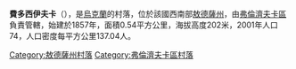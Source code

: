{{coord|47|31|18|N|29|46|27|E|scale:30000|display=title}}

'''費多西伊夫卡'''（{{lang-uk|Федосіївка}}），是[[烏克蘭|烏克蘭]]的村落，位於該國西南部[[敖德薩州|敖德薩州]]，由[[弗倫濟夫卡區|弗倫濟夫卡區]]負責管轄，始建於1857年，面積0.54平方公里，海拔高度202米，2001年人口74，人口密度每平方公里137.04人。

{{DEFAULTSORT:Федосіївка}}
[[Category:敖德薩州村落|Category:敖德薩州村落]]
[[Category:弗倫濟夫卡區村落|Category:弗倫濟夫卡區村落]]


{{Odessa-geo-stub}}